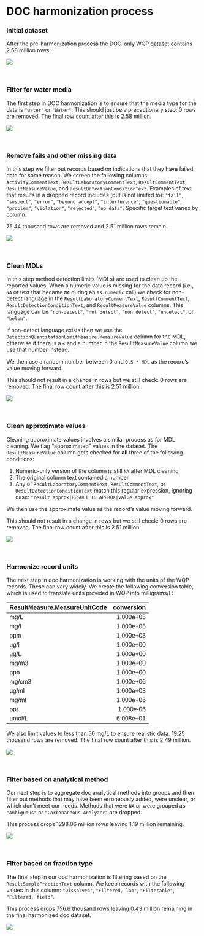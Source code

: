 
# DOC harmonization process

### Initial dataset

After the pre-harmonization process the DOC-only WQP dataset contains
2.58 million rows.

![](/Users/mbrousil/Documents/aquasat_v2/chapters/05_doc_harmonization_files/figure-gfm/unnamed-chunk-4-1.png)<!-- -->

<br>

### Filter for water media

The first step in DOC harmonization is to ensure that the media type for
the data is `"water"` or `"Water"`. This should just be a precautionary
step: 0 rows are removed. The final row count after this is 2.58
million.

![](/Users/mbrousil/Documents/aquasat_v2/chapters/05_doc_harmonization_files/figure-gfm/unnamed-chunk-6-1.png)<!-- -->

<br>

### Remove fails and other missing data

In this step we filter out records based on indications that they have
failed data for some reason. We screen the following columns:
`ActivityCommentText`, `ResultLaboratoryCommentText`,
`ResultCommentText`, `ResultMeasureValue`, and
`ResultDetectionConditionText`. Examples of text that results in a
dropped record includes (but is not limited to): `"fail"`, `"suspect"`,
`"error"`, `"beyond accept"`, `"interference"`, `"questionable"`,
`"problem"`, `"violation"`, `"rejected"`, `"no data"`. Specific target
text varies by column.

75.44 thousand rows are removed and 2.51 million rows remain.

![](/Users/mbrousil/Documents/aquasat_v2/chapters/05_doc_harmonization_files/figure-gfm/unnamed-chunk-8-1.png)<!-- -->

<br>

### Clean MDLs

In this step method detection limits (MDLs) are used to clean up the
reported values. When a numeric value is missing for the data record
(i.e., `NA` or text that became `NA` during an `as.numeric` call) we
check for non-detect language in the `ResultLaboratoryCommentText`,
`ResultCommentText`, `ResultDetectionConditionText`, and
`ResultMeasureValue` columns. This language can be `"non-detect"`,
`"not detect"`, `"non detect"`, `"undetect"`, or `"below"`.

If non-detect language exists then we use the
`DetectionQuantitationLimitMeasure.MeasureValue` column for the MDL,
otherwise if there is a `<` and a number in the `ResultMeasureValue`
column we use that number instead.

We then use a random number between 0 and `0.5 * MDL` as the record’s
value moving forward.

This should not result in a change in rows but we still check: 0 rows
are removed. The final row count after this is 2.51 million.

![](/Users/mbrousil/Documents/aquasat_v2/chapters/05_doc_harmonization_files/figure-gfm/unnamed-chunk-10-1.png)<!-- -->

<br>

### Clean approximate values

Cleaning approximate values involves a similar process as for MDL
cleaning. We flag “approximated” values in the dataset. The
`ResultMeasureValue` column gets checked for **all** three of the
following conditions:

1.  Numeric-only version of the column is still `NA` after MDL cleaning
2.  The original column text contained a number
3.  Any of `ResultLaboratoryCommentText`, `ResultCommentText`, or
    `ResultDetectionConditionText` match this regular expression,
    ignoring case: `"result approx|RESULT IS APPROX|value approx"`

We then use the approximate value as the record’s value moving forward.

This should not result in a change in rows but we still check: 0 rows
are removed. The final row count after this is 2.51 million.

![](/Users/mbrousil/Documents/aquasat_v2/chapters/05_doc_harmonization_files/figure-gfm/unnamed-chunk-12-1.png)<!-- -->

<br>

### Harmonize record units

The next step in doc harmonization is working with the units of the WQP
records. These can vary widely. We create the following conversion
table, which is used to translate units provided in WQP into
milligrams/L:

<table class=" lightable-paper table" style="font-family: &quot;Arial Narrow&quot;, arial, helvetica, sans-serif; margin-left: auto; margin-right: auto; width: auto !important; margin-left: auto; margin-right: auto;">
<thead>
<tr>
<th style="text-align:left;">
ResultMeasure.MeasureUnitCode
</th>
<th style="text-align:right;">
conversion
</th>
</tr>
</thead>
<tbody>
<tr>
<td style="text-align:left;">
mg/L
</td>
<td style="text-align:right;">
1.000e+03
</td>
</tr>
<tr>
<td style="text-align:left;">
mg/l
</td>
<td style="text-align:right;">
1.000e+03
</td>
</tr>
<tr>
<td style="text-align:left;">
ppm
</td>
<td style="text-align:right;">
1.000e+03
</td>
</tr>
<tr>
<td style="text-align:left;">
ug/l
</td>
<td style="text-align:right;">
1.000e+00
</td>
</tr>
<tr>
<td style="text-align:left;">
ug/L
</td>
<td style="text-align:right;">
1.000e+00
</td>
</tr>
<tr>
<td style="text-align:left;">
mg/m3
</td>
<td style="text-align:right;">
1.000e+00
</td>
</tr>
<tr>
<td style="text-align:left;">
ppb
</td>
<td style="text-align:right;">
1.000e+00
</td>
</tr>
<tr>
<td style="text-align:left;">
mg/cm3
</td>
<td style="text-align:right;">
1.000e+06
</td>
</tr>
<tr>
<td style="text-align:left;">
ug/ml
</td>
<td style="text-align:right;">
1.000e+03
</td>
</tr>
<tr>
<td style="text-align:left;">
mg/ml
</td>
<td style="text-align:right;">
1.000e+06
</td>
</tr>
<tr>
<td style="text-align:left;">
ppt
</td>
<td style="text-align:right;">
1.000e-06
</td>
</tr>
<tr>
<td style="text-align:left;">
umol/L
</td>
<td style="text-align:right;">
6.008e+01
</td>
</tr>
</tbody>
</table>

We also limit values to less than 50 mg/L to ensure realistic data.
19.25 thousand rows are removed. The final row count after this is 2.49
million.

![](/Users/mbrousil/Documents/aquasat_v2/chapters/05_doc_harmonization_files/figure-gfm/unnamed-chunk-15-1.png)<!-- -->

<br>

### Filter based on analytical method

Our next step is to aggregate doc analytical methods into groups and
then filter out methods that may have been erroneously added, were
unclear, or which don’t meet our needs. Methods that were `NA` or were
grouped as `"Ambiguous"` or `"Carbonaceous Analyzer"` are dropped.

This process drops 1298.06 million rows leaving 1.19 million remaining.

![](/Users/mbrousil/Documents/aquasat_v2/chapters/05_doc_harmonization_files/figure-gfm/unnamed-chunk-17-1.png)<!-- -->

<br>

### Filter based on fraction type

The final step in our doc harmonization is filtering based on the
`ResultSampleFractionText` column. We keep records with the following
values in this column: `"Dissolved"`, `"Filtered, lab"`, `"Filterable"`,
`"Filtered, field"`.

This process drops 756.6 thousand rows leaving 0.43 million remaining in
the final harmonized doc dataset.

![](/Users/mbrousil/Documents/aquasat_v2/chapters/05_doc_harmonization_files/figure-gfm/unnamed-chunk-19-1.png)<!-- -->
